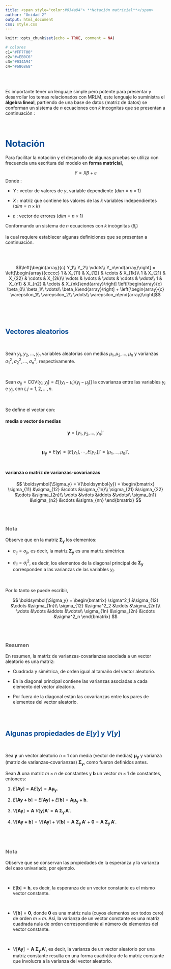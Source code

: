 ```yaml
---
title: <span style="color:#034a94"> **Notación matricial**</span>
author: "Unidad 2"
output: html_document
css: style.css
---
```


```r
knitr::opts_chunk$set(echo = TRUE, comment = NA)

# colores
c1="#FF7F00"
c2="#=EB0C6"
c3="#034A94"
c4="#686868"


```

</br></br>

Es importante tener un lenguaje simple pero potente para presentar y desarrollar los temas relacionados con MRLM, este lenguaje lo suministra el **álgebra lineal**, partiendo de una base de datos (matriz de datos) se conforman un sistema de $n$ ecuaciones con $k$ incognitas que se presentan a continuación :


\begin{align*}
	y_{1} & = & \beta_{0}  + \beta_{1} x_{11} +  \beta_{2} x_{12}+ \ldots \ldots + \beta_{k} x_{1k} + \epsilon_{1} \\
	y_{2} & = & \beta_{0}  + \beta_{1} x_{21} +  \beta_{2} x_{22}+ \ldots \ldots+ \beta_{k} x_{2k} + \epsilon_{2} \\
	\vdots  & &  \vdots \hspace{1cm} \vdots \hspace{1cm} \vdots \hspace{1cm} \vdots \hspace{1cm} \vdots\hspace{1cm} \vdots \hspace{1cm} \vdots \\
	
	y_{n} & = & \beta_{0}  + \beta_{1} x_{n1} +  \beta_{2} x_{n2}+ \ldots \ldots+ \beta_{k} x_{nk} + \epsilon_{n} \\
\end{align*}




</br>




# <span style="color:#034a94">**Notación**</span> 

Para facilitar la notación y el desarrollo de algunas pruebas se utiliza con frecuencia una escritura del modelo en **forma matricial**, 

<div class="content-box-blue">
$$Y = X \beta + \varepsilon$$
Donde :

* $Y$ : vector de valores de $y$, variable dependiente ($dim = n \times 1$)

* $X$ : matriz que contiene los valores de las $k$ variables independientes ($dim = n \times k$)

* $\varepsilon$ : vector de errores ($dim = n \times 1$)

Conformando un sistema de $n$ ecuaciones con $k$ incógnitas ($\beta_{i}$)

</div>

la cual requiere establecer algunas definiciones que se presentan a continuación.

</br></br>

$$\left[\begin{array}{c} Y_1\\ Y_2\\ \vdots\\ Y_n\end{array}\right] = 
\left[\begin{array}{ccccc} 1 & X_{11} & X_{12} & \cdots & X_{1k}\\ 1 & X_{21} & X_{22} & \cdots & X_{2k}\\ \vdots & \vdots & \vdots & \cdots & \vdots\\ 1 & X_{n1} & X_{n2} & \cdots & X_{nk}\end{array}\right]
\left[\begin{array}{c} \beta_0\\ \beta_1\\ \vdots\\ \beta_k\end{array}\right] +  
\left[\begin{array}{c} \varepsilon_1\\ \varepsilon_2\\ \vdots\\ \varepsilon_n\end{array}\right]$$


</br></br></br>

## <span style="color:#034a94">**Vectores aleatorios**</br>

</br>
<div class="content-box-blue">
Sean $y_1, y_2, \ldots, y_n$ variables aleatorias con medias $\mu_1, \mu_2, \ldots, \mu_n$ y varianzas $\sigma^2_1, \sigma^2_2, \ldots, \sigma^2_n$, respectivamente.

</br>

Sean $\sigma_{ij} = \text{COV}\left[ y_i, y_j\right] = E\left[\left(y_i - \mu_i\right)\left(y_j - \mu_j\right)\right]$ la covarianza entre las variables $y_i$ e $y_j$, con $i,j=1,2,\ldots,n$.

</br>

Se define el vector con:

#### **media o vector de medias** 

$$\boldsymbol{y} = \left[ y_1, y_2, \ldots, y_n\right]'$$
</br>

$$\boldsymbol{\mu_y} = E\left[\boldsymbol{y}\right] = \left[ E\left[ y_1\right], \cdots, E\left[ y_n\right]\right]' = \left[\mu_1, \ldots, \mu_n\right]',$$
</br>

#### **varianza o matriz de varianzas-covarianzas**

$$
\boldsymbol{\Sigma_y} = V(\boldsymbol{y}) = \begin{bmatrix}
	\sigma_{11} &\sigma_{12} &\cdots &\sigma_{1n}\\
	\sigma_{21} &\sigma_{22} &\cdots &\sigma_{2n}\\
	\vdots &\vdots &\ddots &\vdots\\
	\sigma_{n1} &\sigma_{n2} &\cdots &\sigma_{nn}
\end{bmatrix}
$$

</div>

</br></br>

<div class="content-box-gray">
### <span style="color:#686868"> **Nota**</span>

Observe que en la matriz $\boldsymbol{\Sigma_y}$ los elementos:

* $\sigma_{ij} = \sigma_{ji}$, es decir, la matriz $\boldsymbol{\Sigma_y}$ es una matriz simétrica.

* $\sigma_{ii}=\sigma_i^2$, es decir, los elementos de la diagonal principal de $\boldsymbol{\Sigma_y}$ corresponden a las varianzas de las variables $y_i$.
</div>

</br>

Por lo tanto se puede escribir,

$$
\boldsymbol{\Sigma_y} = \begin{bmatrix}
	\sigma^2_1 &\sigma_{12} &\cdots &\sigma_{1n}\\
	\sigma_{12} &\sigma^2_2 &\cdots &\sigma_{2n}\\
	\vdots &\vdots &\ddots &\vdots\\
	\sigma_{1n} &\sigma_{2n} &\cdots &\sigma^2_n
\end{bmatrix}
$$

</br></br>

<div class="content-box-gray">

### <span style="color:686868"> **Resumen**</span>

En resumen, la matriz de varianzas-covarianzas asociada a un vector aleatorio es una matriz:

* Cuadrada y simétrica, de orden igual al tamaño del vector aleatorio.

* En la diagonal principal contiene las varianzas asociadas a cada elemento del vector aleatorio.

* Por fuera de la diagonal están las covarianzas entre los pares de elementos del vector aleatorio.

</div>

</br></br>

## <span style="color:#034a94">**Algunas propiedades de $E\left[y\right]$ y  $V[y]$**</span>

</br>

<div class="content-box-blue">
Sea $\boldsymbol{y}$ un vector aleatorio $n\times 1$ con media (vector de medias) $\boldsymbol{\mu_y}$ y varianza (matriz de varianzas-covarianzas) $\boldsymbol{\Sigma_y}$, como fueron definidos antes.

Sean $\boldsymbol{A}$ una matriz $m\times n$ de constantes y $\boldsymbol{b}$ un vector $m\times 1$ de constantes, entonces:



1. $E\left[\boldsymbol{Ay}\right] = \boldsymbol{A}E\left[\boldsymbol{y}\right] = \boldsymbol{A\mu_y}$.

2. $E\left[\boldsymbol{Ay + b}\right] = E\left[\boldsymbol{Ay}\right] + E\left[\boldsymbol{b}\right] = \boldsymbol{A\mu_y} + \boldsymbol{b}$.

3. $V\left[\boldsymbol{Ay}\right] = \boldsymbol{A}\ V\left[\boldsymbol{y}\right]\boldsymbol{A}' = \boldsymbol{A\ \Sigma_y\,A}'$.

4. $V\left[\boldsymbol{Ay + b}\right] = V\left[\boldsymbol{Ay}\right] + V\left[\boldsymbol{b}\right] = \boldsymbol{A\ \Sigma_y\,A}' + \boldsymbol{0} = \boldsymbol{A\ \Sigma_y\,A}'$.
</div>

</br></br>

<div class="content-box-gray">
### <span style="color:#686868"> **Nota**</span>

Observe que se conservan las propiedades de la esperanza y la varianza del caso univariado, por ejemplo.

</br>

* $E\left[\boldsymbol{b}\right] = \boldsymbol{b}$, es decir, la esperanza de un vector constante es el mismo vector constante.

</br>

* $V\left[\boldsymbol{b}\right] = \boldsymbol{0}$, donde $\boldsymbol{0}$ es una matriz nula (cuyos elementos son todos cero) de orden $m\times m$. Así, la varianza de un vector constante es una matriz cuadrada nula de orden correspondiente al número de elementos del vector constante.

</br>

* $V\left[\boldsymbol{Ay}\right] = \boldsymbol{A\ \Sigma_y\,A}'$, es decir, la varianza de un vector aleatorio por una matriz constante resulta en una forma cuadrática de la matriz constante que involucra a la varianza del vector aleatorio.

</div>

</br></br>




